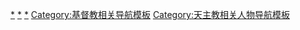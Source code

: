 {{Navbox
|name = 天使位階
|state = {{{state|autocollapse}}}
|titlestyle = background: #DADADA;
|title = [[天使]][[天使等级|位階]]
|image = [[File:Paradiso Canto 31.jpg|150px|right]]
|groupstyle = background: #DADADA;
|listclass = hlist
|basestyle = background: #DADADA

|group1 = 第一層
|list1 =
* [[熾天使]] <small>''Seraphim''</small>
* [[智天使]] <small>''Cherubim''</small>
* [[座天使]] <small>''Ophanim (Throni)''</small>

|group2 = 第二層
|list2 =
* [[主天使]] <small>''Dominationes''</small>
* [[力天使]] <small>''Virtutes''</small>
* [[能天使]] <small>''Potestates''</small>

|group3 = 第三層
|list3 =
* [[权天使]] <small>''Principatus''</small>
* [[天使長|大天使]] <small>''Archangel''</small>
* [[天使]] <small>''angels''</small>

|group4 = 相关作者<br />（作品）
|list4 =
* [[克莱孟一世|教宗克肋孟一世]]
** ''{{Link-en|Apostolic Constitutions|Apostolic Constitutions}}''
* [[安波羅修]]
** ''Apologia Prophet David''
* [[耶柔米|哲罗姆]] 
* <br />{{Link-en|伪迪约尼修|Pseudo-Dionysius the Areopagite}}
** ''{{Link-en|De Coelesti Hierarchia|De Coelesti Hierarchia}}''
* [[教宗額我略一世]]
** ''Homilia''
* [[圣依西多禄|依西多禄]]
** 《[[词源 (圣依西多禄)|词源]]》<small>''Etymologiae''</small> 
*<br /> [[大馬士革的聖約翰|若望·達瑪森]]
** ''De Fide Orthodoxa''
* [[宾根的希尔德加德|希尔德加德·馮·賓根]]
** ''Scivias'' 
* [[托马斯·阿奎那]]
** 《[[神学大全]]》<small>''Summa Theologica''</small>
* <br />[[但丁·阿利吉耶里|但丁]]
** 《[[神曲]]》<small>''Divina Commedia''</small>
}}<noinclude>
[[Category:天使的级别|*]]
[[Category:天使題材作品|*]]
[[Category:基督教中的天使|*]]
[[Category:基督教相关导航模板]]
[[Category:天主教相关人物导航模板]]
</noinclude>